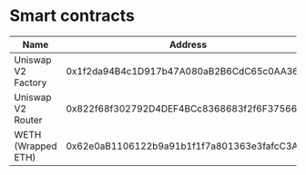 # Smart contracts

| Name                   | Address                                      |
|------------------------|----------------------------------------------|
| Uniswap V2 Factory     | 0x1f2da94B4c1D917b47A080aB2B6CdC65c0AA3679 |
| Uniswap V2 Router      | 0x822f68f302792D4DEF4BCc8368683f2f6F375667 |
| WETH (Wrapped ETH)     | 0x62e0aB1106122b9a91b1f1f7a801363e3fafcC3A |

